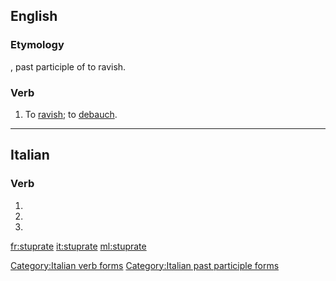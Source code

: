==English==

===Etymology===
{{etyl|la|en}} {{lena}} {{term|stupratus|lang=la}}, past participle of {{term|stuprare|lang=la}} to ravish.

===Verb===
{{en-verb|stuprat|es}}

# {{context|transitive|lang=en}} To [[ravish]]; to [[debauch]].
#: {{rfquotek|Heywood}}

{{Webster 1913}}

----

==Italian==

===Verb===
{{head|it|verb form}}

# {{conjugation of|stuprare||2|p|pres|ind|lang=it}}
# {{conjugation of|stuprare||2|p|imp|lang=it}}
# {{feminine plural of|stuprato|lang=it}}

[[Category:Italian verb forms]]
[[Category:Italian past participle forms]]

[[fr:stuprate]]
[[it:stuprate]]
[[ml:stuprate]]
